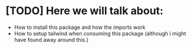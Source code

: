 
<Meta title="Getting Started" />

# [TODO] Here we will talk about:

- How to install this package and how the imports work
- How to setup tailwind when consuming this package (although i might have found away around this.)

